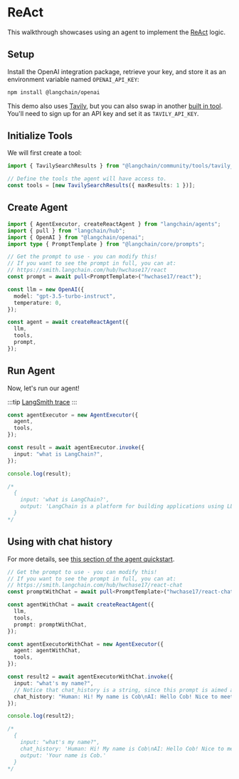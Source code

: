 # ReAct

This walkthrough showcases using an agent to implement the [ReAct](https://react-lm.github.io/) logic.

## Setup

Install the OpenAI integration package, retrieve your key, and store it as an environment variable named `OPENAI_API_KEY`:


<IntegrationInstallTooltip></IntegrationInstallTooltip>

```bash npm2yarn
npm install @langchain/openai
```

This demo also uses [Tavily](https://app.tavily.com), but you can also swap in another [built in tool](/docs/integrations/platforms).
You'll need to sign up for an API key and set it as `TAVILY_API_KEY`.

## Initialize Tools

We will first create a tool:

```typescript
import { TavilySearchResults } from "@langchain/community/tools/tavily_search";

// Define the tools the agent will have access to.
const tools = [new TavilySearchResults({ maxResults: 1 })];
```

## Create Agent

```typescript
import { AgentExecutor, createReactAgent } from "langchain/agents";
import { pull } from "langchain/hub";
import { OpenAI } from "@langchain/openai";
import type { PromptTemplate } from "@langchain/core/prompts";

// Get the prompt to use - you can modify this!
// If you want to see the prompt in full, you can at:
// https://smith.langchain.com/hub/hwchase17/react
const prompt = await pull<PromptTemplate>("hwchase17/react");

const llm = new OpenAI({
  model: "gpt-3.5-turbo-instruct",
  temperature: 0,
});

const agent = await createReactAgent({
  llm,
  tools,
  prompt,
});
```

## Run Agent

Now, let's run our agent!

:::tip
[LangSmith trace](https://smith.langchain.com/public/44989da5-8742-429f-9ab1-2377d773b0d2/r)
:::

```ts
const agentExecutor = new AgentExecutor({
  agent,
  tools,
});

const result = await agentExecutor.invoke({
  input: "what is LangChain?",
});

console.log(result);

/*
  {
    input: 'what is LangChain?',
    output: 'LangChain is a platform for building applications using LLMs (Language Model Microservices) through composability. It can be used for tasks such as retrieval augmented generation, analyzing structured data, and creating chatbots.'
  }
*/
```

## Using with chat history

For more details, see [this section of the agent quickstart](/docs/modules/agents/quick_start#adding-in-memory).

```ts
// Get the prompt to use - you can modify this!
// If you want to see the prompt in full, you can at:
// https://smith.langchain.com/hub/hwchase17/react-chat
const promptWithChat = await pull<PromptTemplate>("hwchase17/react-chat");

const agentWithChat = await createReactAgent({
  llm,
  tools,
  prompt: promptWithChat,
});

const agentExecutorWithChat = new AgentExecutor({
  agent: agentWithChat,
  tools,
});

const result2 = await agentExecutorWithChat.invoke({
  input: "what's my name?",
  // Notice that chat_history is a string, since this prompt is aimed at LLMs, not chat models
  chat_history: "Human: Hi! My name is Cob\nAI: Hello Cob! Nice to meet you",
});

console.log(result2);

/*
  {
    input: "what's my name?",
    chat_history: 'Human: Hi! My name is Cob\nAI: Hello Cob! Nice to meet you',
    output: 'Your name is Cob.'
  }
*/
```
